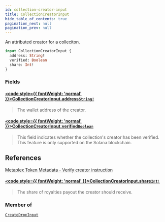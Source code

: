 ```yaml
---
id: collection-creator-input
title: CollectionCreatorInput
hide_table_of_contents: true
pagination_next: null
pagination_prev: null
---
```








An attributed creator for a colleciton.

```graphql
input CollectionCreatorInput {
  address: String!
  verified: Boolean
  share: Int!
}
```


### Fields

#### [<code style={{ fontWeight: 'normal' }}>CollectionCreatorInput.<b>address</b></code>](#)<Bullet />[`String!`](/api/scalars/string) <Badge class="secondary" text="non-null"/> <Badge class="secondary" text="scalar"/>
> The wallet address of the creator.
> 

#### [<code style={{ fontWeight: 'normal' }}>CollectionCreatorInput.<b>verified</b></code>](#)<Bullet />[`Boolean`](/api/scalars/boolean) <Badge class="secondary" text="scalar"/>
> This field indicates whether the collection's creator has been verified. This feature is only supported on the Solana blockchain.
## References
[Metaplex Token Metadata - Verify creator instruction](https://docs.metaplex.com/programs/token-metadata/instructions#verify-a-creator)
> 

#### [<code style={{ fontWeight: 'normal' }}>CollectionCreatorInput.<b>share</b></code>](#)<Bullet />[`Int!`](/api/scalars/int) <Badge class="secondary" text="non-null"/> <Badge class="secondary" text="scalar"/>
> The share of royalties payout the creator should receive.
> 



### Member of

[`CreateDropInput`](/api/inputs/create-drop-input)  <Badge class="secondary" text="input"/>



